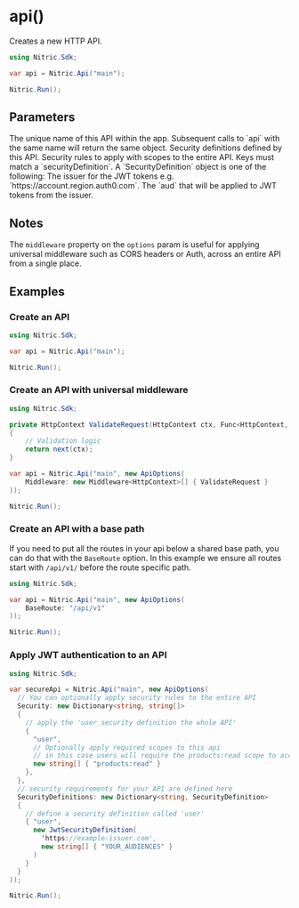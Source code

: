 
# api()

Creates a new HTTP API.

```csharp
using Nitric.Sdk;

var api = Nitric.Api("main");

Nitric.Run();
```

## Parameters

<Properties>
  <Property name="name" type="string" required>
    The unique name of this API within the app. Subsequent calls to `api` with
    the same name will return the same object.
  </Property>
  <Property
    name="securityDefinitions"
    type="Dictionary<string, SecurityDefinition>"
  >
    Security definitions defined by this API.
  </Property>
  <Property name="security" type="Dictionary<string, string[]>">
    Security rules to apply with scopes to the entire API. Keys must match a
    `securityDefinition`.
  </Property>
  <Property name="SecurityDefinition">
    A `SecurityDefinition` object is one of the following:
    <Properties nested>
      <Property name="issuer" type="string">
        The issuer for the JWT tokens e.g. `https://account.region.auth0.com`.
      </Property>
      <Property name="audiences" type="string[]">
        The `aud` that will be applied to JWT tokens from the issuer.
      </Property>
    </Properties>
  </Property>
</Properties>

## Notes

The `middleware` property on the `options` param is useful for applying universal middleware such as CORS headers or Auth, across an entire API from a single place.

## Examples

### Create an API

```csharp
using Nitric.Sdk;

var api = Nitric.Api("main");

Nitric.Run();
```

### Create an API with universal middleware

```csharp
using Nitric.Sdk;

private HttpContext ValidateRequest(HttpContext ctx, Func<HttpContext, HttpContext> next)
{
    // Validation logic
    return next(ctx);
}

var api = Nitric.Api("main", new ApiOptions(
    Middleware: new Middleware<HttpContext>[] { ValidateRequest }
));

Nitric.Run();
```

### Create an API with a base path

If you need to put all the routes in your api below a shared base path, you can do that with the `BaseRoute` option. In this example we ensure all routes start with `/api/v1/` before the route specific path.

```csharp
using Nitric.Sdk;

var api = Nitric.Api("main", new ApiOptions(
    BaseRoute: "/api/v1"
));

Nitric.Run();
```

### Apply JWT authentication to an API

```csharp
using Nitric.Sdk;

var secureApi = Nitric.Api("main", new ApiOptions(
  // You can optionally apply security rules to the entire API
  Security: new Dictionary<string, string[]>
  {
    // apply the 'user security definition the whole API'
    {
      "user",
      // Optionally apply required scopes to this api
      // in this case users will require the products:read scope to access the API
      new string[] { "products:read" }
    },
  },
  // security requirements for your API are defined here
  SecurityDefinitions: new Dictionary<string, SecurityDefinition>
  {
    // define a security definition called 'user'
    { "user",
      new JwtSecurityDefinition(
        'https://example-issuer.com',
        new string[] { "YOUR_AUDIENCES" }
      )
    }
  }
));

Nitric.Run();
```
